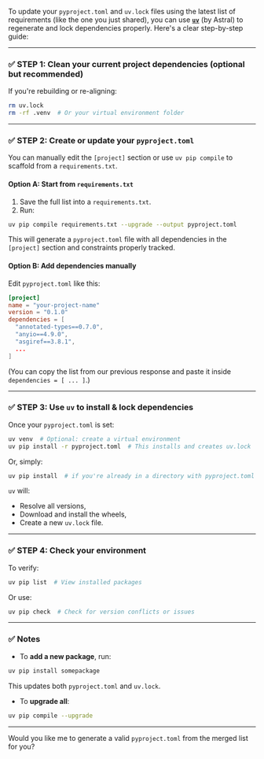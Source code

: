 To update your `pyproject.toml` and `uv.lock` files using the latest list of requirements (like the one you just shared), you can use [**`uv`**](https://github.com/astral-sh/uv) (by Astral) to regenerate and lock dependencies properly. Here's a clear step-by-step guide:

---

### ✅ STEP 1: Clean your current project dependencies (optional but recommended)

If you're rebuilding or re-aligning:

```bash
rm uv.lock
rm -rf .venv  # Or your virtual environment folder
```

---

### ✅ STEP 2: Create or update your `pyproject.toml`

You can manually edit the `[project]` section or use `uv pip compile` to scaffold from a `requirements.txt`.

#### Option A: Start from `requirements.txt`

1. Save the full list into a `requirements.txt`.
2. Run:

```bash
uv pip compile requirements.txt --upgrade --output pyproject.toml
```

This will generate a `pyproject.toml` file with all dependencies in the `[project]` section and constraints properly tracked.

#### Option B: Add dependencies manually

Edit `pyproject.toml` like this:

```toml
[project]
name = "your-project-name"
version = "0.1.0"
dependencies = [
  "annotated-types==0.7.0",
  "anyio==4.9.0",
  "asgiref==3.8.1",
  ...
]
```

(You can copy the list from our previous response and paste it inside `dependencies = [ ... ]`.)

---

### ✅ STEP 3: Use `uv` to install & lock dependencies

Once your `pyproject.toml` is set:

```bash
uv venv  # Optional: create a virtual environment
uv pip install -r pyproject.toml  # This installs and creates uv.lock
```

Or, simply:

```bash
uv pip install  # if you're already in a directory with pyproject.toml
```

`uv` will:

* Resolve all versions,
* Download and install the wheels,
* Create a new `uv.lock` file.

---

### ✅ STEP 4: Check your environment

To verify:

```bash
uv pip list  # View installed packages
```

Or use:

```bash
uv pip check  # Check for version conflicts or issues
```

---

### ✅ Notes

* To **add a new package**, run:

```bash
uv pip install somepackage
```

This updates both `pyproject.toml` and `uv.lock`.

* To **upgrade all**:

```bash
uv pip compile --upgrade
```

---

Would you like me to generate a valid `pyproject.toml` from the merged list for you?
